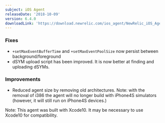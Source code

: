 ```yaml
---
subject: iOS Agent
releaseDate: '2018-10-09'
version: 6.4.0
downloadLink: 'https://download.newrelic.com/ios_agent/NewRelic_iOS_Agent_6.4.0.zip'
---
```


### Fixes

* `+setMaxEventBufferTime` and `+setMaxEventPoolSize` now persist between background/foreground
* dSYM upload script has been improved. It is now better at finding and uploading dSYMs.

### Improvements

* Reduced agent size by removing old architectures. Note: with the removal of i386 the agent will no longer build with iPhone4S simulators (however, it will still run on iPhone4S devices.)

Note: This agent was built with Xcode10. It may be necessary to use Xcode10 for compatibility.
